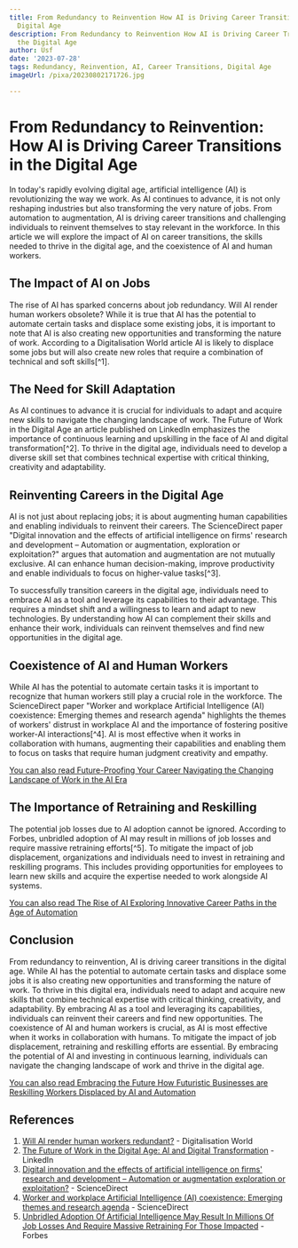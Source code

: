 ```yaml
---
title: From Redundancy to Reinvention How AI is Driving Career Transitions in the
  Digital Age
description: From Redundancy to Reinvention How AI is Driving Career Transitions in
  the Digital Age
author: Usf
date: '2023-07-28'
tags: Redundancy, Reinvention, AI, Career Transitions, Digital Age
imageUrl: /pixa/20230802171726.jpg

---
```

# From Redundancy to Reinvention: How AI is Driving  Career Transitions in the Digital Age

In today's rapidly evolving  digital age, artificial  intelligence (AI) is revolutionizing  the way we work. As AI continues to advance,  it is not only  reshaping industries but also  transforming the very nature of jobs. From automation to augmentation, AI  is driving career transitions and challenging individuals to reinvent themselves to stay relevant in the workforce. In this article we will explore the impact of AI on career transitions,  the skills needed to thrive  in the digital age, and the coexistence  of AI and human workers.

## The Impact of AI on Jobs

The rise of AI has sparked  concerns about job redundancy. Will AI  render  human workers obsolete? While it is true that AI has the potential to  automate certain tasks and displace some existing jobs, it is  important to note that AI is also  creating new  opportunities and transforming the nature of work. According to  a Digitalisation World article AI is likely to displace some jobs but will also create new roles that require  a combination of technical and  soft skills[^1].

## The Need for Skill Adaptation

As AI continues to advance it is crucial for individuals to adapt and acquire new skills to navigate  the changing landscape of work. The Future of  Work in the Digital Age an article published on LinkedIn emphasizes the importance of continuous learning and upskilling  in the face  of AI and digital transformation[^2].  To thrive in the digital age, individuals need to develop a  diverse skill set that combines technical expertise with critical thinking, creativity and  adaptability.

## Reinventing Careers in the  Digital Age

AI is not just about replacing jobs; it is about augmenting human capabilities and enabling individuals to  reinvent  their careers. The ScienceDirect paper "Digital innovation and the effects  of  artificial intelligence on firms' research and development – Automation or augmentation,  exploration or  exploitation?" argues that automation and augmentation are not mutually exclusive. AI can enhance human  decision-making, improve productivity and enable individuals to focus on higher-value tasks[^3].

To successfully transition careers in the digital age, individuals need to embrace AI  as a tool and leverage its capabilities  to their advantage. This  requires a mindset shift and a  willingness to learn and adapt to new technologies. By understanding how AI  can  complement their skills and enhance their work, individuals can reinvent themselves  and find new opportunities in the digital age.

## Coexistence of AI and Human Workers

While AI has the potential  to automate certain  tasks it is  important to recognize that human workers still play a crucial  role in the  workforce. The ScienceDirect paper "Worker and workplace Artificial Intelligence (AI) coexistence: Emerging themes and research agenda" highlights  the themes of workers' distrust in workplace AI and the importance of fostering positive worker-AI interactions[^4]. AI is most  effective when it works in collaboration with humans, augmenting their  capabilities and enabling them to focus on tasks that require human judgment creativity and empathy.

[You can also read Future-Proofing Your Career Navigating the Changing Landscape of Work in the AI Era](Future-Proofing%20Your%20Career%20Navigating%20the%20Changing%20Landscape%20of%20Work%20in%20the%20AI%20Era)


## The Importance of  Retraining and Reskilling

The potential job losses due to AI adoption cannot be ignored. According to Forbes,  unbridled adoption of AI may  result in millions of job losses and require massive retraining efforts[^5].  To mitigate the impact of job displacement, organizations and  individuals need to invest in retraining and reskilling  programs. This includes providing opportunities for employees to learn new skills and acquire the expertise needed  to work alongside AI systems.

[You can also read The Rise of AI Exploring Innovative Career Paths in the Age  of Automation](The%20Rise%20of%20AI%20Exploring%20Innovative%20Career%20Paths%20in%20the%20Age%20of%20Automation)


## Conclusion

From redundancy  to reinvention, AI is driving career transitions in the digital age. While AI has the potential to automate certain tasks and displace some jobs it is also creating new opportunities and transforming the nature  of work. To thrive in this  digital era, individuals need to adapt and acquire  new skills that  combine technical  expertise  with critical thinking, creativity, and adaptability. By embracing AI as  a tool and leveraging its  capabilities, individuals can reinvent their careers and find new opportunities. The coexistence of AI and human workers is crucial, as AI is most effective  when it works in collaboration with humans. To mitigate the impact of  job displacement, retraining and reskilling efforts are essential. By embracing the potential  of AI and investing in continuous learning, individuals  can navigate the changing landscape of work and thrive in the  digital age.

[You can also read Embracing the Future How Futuristic Businesses are Reskilling Workers Displaced by  AI and Automation](Embracing%20the%20Future%20How%20Futuristic%20Businesses%20are%20Reskilling%20Workers%20Displaced%20by%20AI%20and%20Automation)


## References

1. [Will AI render human workers redundant?](https://digitalisationworld.com/blogs/56035/will-ai-render-human-workers-redundant) - Digitalisation World
2. [The Future of Work in the Digital Age: AI and Digital Transformation](https://www.linkedin.com/pulse/future-work-digital-age-ai-transformation-helmut-schindlwick) - LinkedIn
3. [Digital innovation and the effects of artificial  intelligence on  firms' research and development – Automation  or augmentation exploration  or exploitation?](https://www.sciencedirect.com/science/article/pii/S0040162522001688) - ScienceDirect
4. [Worker and  workplace Artificial Intelligence (AI) coexistence: Emerging themes and research agenda](https://www.sciencedirect.com/science/article/pii/S0166497223000585) - ScienceDirect
5. [Unbridled Adoption Of Artificial Intelligence May Result In  Millions Of Job Losses  And  Require Massive Retraining For Those Impacted](https://www.forbes.com/sites/jackkelly/2019/09/30/unbridled-adoption-of-artificial-intelligence-may-result-in-millions-of-job-losses-and-require-massive-retraining-for-those-impacted/?sh=6ee595381de7) - Forbes